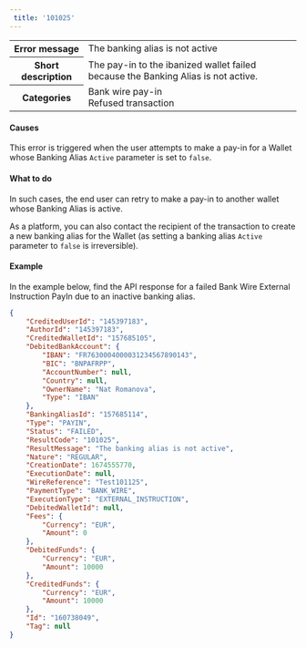 ```yaml
---  
 title: '101025'  
---  
```

  
<table>
    <tbody>
        <tr>
            <th><strong>Error message</strong></th>
            <td>The banking alias is not active</td>
        </tr>
        <tr>
            <th><strong>Short description</strong></th>
            <td>The pay-in to the ibanized wallet failed because the Banking Alias is not active.</td>
        </tr>
        <tr>
            <th><strong>Categories</strong></th>
            <td>  
<div class="label">Bank wire pay-in</div>  
<div class="label">Refused transaction</div>
</td>
        </tr>
    </tbody>
</table>  

#### Causes  

This error is triggered when the user attempts to make a pay-in for a Wallet whose Banking Alias `Active` parameter is set to `false`.  

#### What to do  

In such cases, the end user can retry to make a pay-in to another wallet whose Banking Alias is active.  

As a platform, you can also contact the recipient of the transaction to create a new banking alias for the Wallet (as setting a banking alias `Active` parameter to `false` is irreversible).  

#### Example  

In the example below, find the API response for a failed Bank Wire External Instruction PayIn due to an inactive banking alias.  
```json API Response
{
    "CreditedUserId": "145397183",
    "AuthorId": "145397183",
    "CreditedWalletId": "157685105",
    "DebitedBankAccount": {
        "IBAN": "FR7630004000031234567890143",
        "BIC": "BNPAFRPP",
        "AccountNumber": null,
        "Country": null,
        "OwnerName": "Nat Romanova",
        "Type": "IBAN"
    },
    "BankingAliasId": "157685114",
    "Type": "PAYIN",
    "Status": "FAILED",
    "ResultCode": "101025",
    "ResultMessage": "The banking alias is not active",
    "Nature": "REGULAR",
    "CreationDate": 1674555770,
    "ExecutionDate": null,
    "WireReference": "Test101125",
    "PaymentType": "BANK_WIRE",
    "ExecutionType": "EXTERNAL_INSTRUCTION",
    "DebitedWalletId": null,
    "Fees": {
        "Currency": "EUR",
        "Amount": 0
    },
    "DebitedFunds": {
        "Currency": "EUR",
        "Amount": 10000
    },
    "CreditedFunds": {
        "Currency": "EUR",
        "Amount": 10000
    },
    "Id": "160738049",
    "Tag": null
}
```